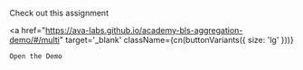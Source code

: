 
Check out this assignment

<a
    href="https://ava-labs.github.io/academy-bls-aggregation-demo/#/multi"
    target='_blank'
    className={cn(buttonVariants({ size: 'lg' }))}
>
    Open the Demo
</a>

